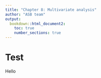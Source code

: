```yaml
---
title: "Chapter 8: Multivariate analysis"
author: "ASB team"
output:
  bookdown::html_document2:
    toc: true
    number_sections: true
---
```


# Test 

Hello
